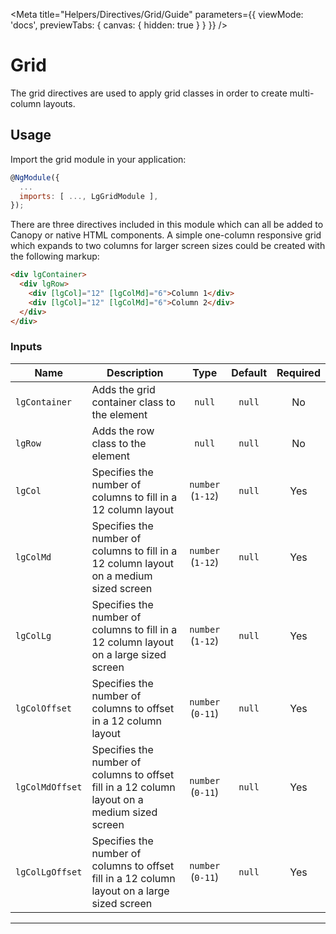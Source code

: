 
<Meta title="Helpers/Directives/Grid/Guide" parameters={{ viewMode: 'docs', previewTabs: { canvas: { hidden: true } } }} />

# Grid
The grid directives are used to apply grid classes in order to create multi-column layouts.

## Usage
Import the grid module in your application:

```js
@NgModule({
  ...
  imports: [ ..., LgGridModule ],
});
```

There are three directives included in this module which can all be added to Canopy or native HTML components.
A simple one-column responsive grid which expands to two columns for larger screen sizes could be created with the following markup:

```html
<div lgContainer>
  <div lgRow>
    <div [lgCol]="12" [lgColMd]="6">Column 1</div>
    <div [lgCol]="12" [lgColMd]="6">Column 2</div>
  </div>
</div>
```

### Inputs
| Name            | Description                                                                                   |       Type        | Default | Required |
|-----------------|-----------------------------------------------------------------------------------------------|:-----------------:|:-------:|:--------:|
| `lgContainer`   | Adds the grid container class to the element                                                  |      `null`       | `null`  |    No    |
| `lgRow`         | Adds the row class to the element                                                             |      `null`       | `null`  |    No    |
| `lgCol`         | Specifies the number of columns to fill in a 12 column layout                                 | `number` (`1-12`) | `null`  |   Yes    |
| `lgColMd`       | Specifies the number of columns to fill in a 12 column layout on a medium sized screen        | `number` (`1-12`) | `null`  |   Yes    |
| `lgColLg`       | Specifies the number of columns to fill in a 12 column layout on a large sized screen         | `number` (`1-12`) | `null`  |   Yes    |
| `lgColOffset`   | Specifies the number of columns to offset in a 12 column layout                               | `number` (`0-11`) | `null`  |   Yes    |
| `lgColMdOffset` | Specifies the number of columns to offset fill in a 12 column layout on a medium sized screen | `number` (`0-11`) | `null`  |   Yes    |
| `lgColLgOffset` | Specifies the number of columns to offset fill in a 12 column layout on a large sized screen  | `number` (`0-11`) | `null`  |   Yes    |

---

<Feedback />
